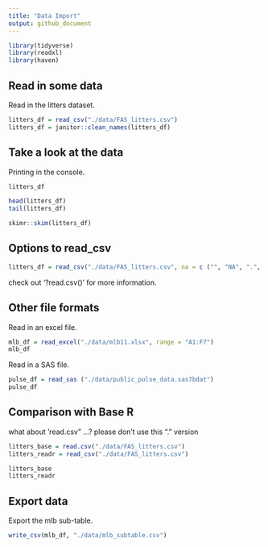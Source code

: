 ```yaml
---
title: "Data Import"
output: github_document
---
```


```r
library(tidyverse)
library(readxl)
library(haven)
```

## Read in some data

Read in the litters dataset. 

```r
litters_df = read_csv("./data/FAS_litters.csv")
litters_df = janitor::clean_names(litters_df)
```

## Take a look at the data

Printing in the console.
```r
litters_df
```

```r
head(litters_df)
tail(litters_df)
```

```r
skimr::skim(litters_df)
```


## Options to read_csv


```r
litters_df = read_csv("./data/FAS_litters.csv", na = c ("", "NA", ".", 999))
```

check out '?read.csv()' for more information.


## Other file formats

Read in an excel file. 

```r
mlb_df = read_excel("./data/mlb11.xlsx", range = "A1:F7") 
mlb_df
```



Read in a SAS file.

```r
pulse_df = read_sas ("./data/public_pulse_data.sas7bdat")
pulse_df
```


## Comparison with Base R

what about 'read.csv" ...? please don't use this "." version

```r
litters_base = read.csv("./data/FAS_litters.csv")
litters_readr = read_csv("./data/FAS_litters.csv")

litters_base
litters_readr
```


## Export data

Export the mlb sub-table.

```r
write_csv(mlb_df, "./data/mlb_subtable.csv")
```





